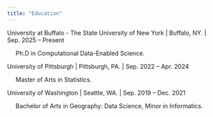 ```yaml
---
title: "Education"
---
```


University at Buffalo - The State University of New York | Buffalo, NY. | Sep. 2025 – Present

<span style="display: inline-block; margin-left: 20px;">
Ph.D in Computational Data-Enabled Science.
</span>

University of Pittsburgh | Pittsburgh, PA. | Sep. 2022 – Apr. 2024 

<span style="display: inline-block; margin-left: 20px;">
Master of Arts in Statistics.
</span>

University of Washington | Seattle, WA. | Sep. 2019 – Dec. 2021 

<span style="display: inline-block; margin-left: 20px;">
Bachelor of Arts in Geography: Data Science, Minor in Informatics.
</span>
